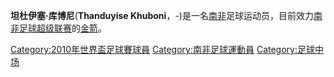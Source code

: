{{Infobox Football biography 2
 | playername     = 古邦尼 
 | image          = 
 | dateofbirth    = {{birth date and age|1986|5|22|df=y}}
 | fullname       = Thanduyise Abraham Khuboni
 | cityofbirth    = [[德班|德班]]
 | height         = {{height|meters=1.81}}
 | countryofbirth = [[南非|南非]]
 | currentclub    = [[南非金箭足球會|金箭]]
 | clubnumber     = 25
 | position       = [[防守中場|防守中場]]
 | youthyears1    = 
 | youthclubs1    = Fobs
 | youthyears2    = 
 | youthclubs2    = Young Mates
 | years1         = 2007–
 | clubs1         = [[南非金箭足球會|金箭]]
 | caps1          = 79
 | goals1         = 2
 | totalcaps      = 
 | totalgoals     = 
 | nationalyears1 = 2010–
 | nationalteam1  = [[南非國家足球隊|南非]]
 | nationalcaps1  = 7
 | nationalgoals1 = 0
 | ntupdate       = June 1, 2010
 | pcupdate       = June 1, 2010
}}
'''坦杜伊塞·库博尼'''('''Thanduyise Khuboni'''，{{birth date|1986|5|22}}-)是一名[[南非|南非]]足球运动员，目前效力[[南非足球超级联赛|南非足球超级联赛]]的[[南非金箭足球會|金箭]]。

{{2010年世界杯足球赛南非参赛名单}}
{{Soccer-player-stub}}
{{DEFAULTSORT: Khuboni, Thanduyise}}

[[Category:2010年世界盃足球賽球員|Category:2010年世界盃足球賽球員]]
[[Category:南非足球運動員|Category:南非足球運動員]]
[[Category:足球中场|Category:足球中场]]